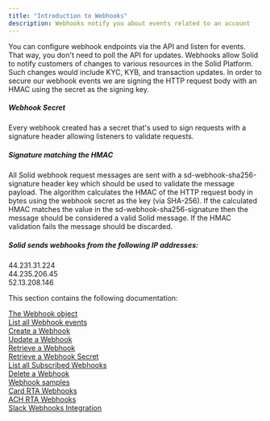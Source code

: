 ```yaml
---
title: "Introduction to Webhooks"
description: Webhooks notify you about events related to an account
---
```


You can configure webhook endpoints via the API and listen for events. That way, you don't need to poll the API for updates. Webhooks allow Solid to notify customers of changes to various resources in the Solid Platform. Such changes would include KYC, KYB, and transaction updates. In order to secure our webhook events we are signing the HTTP request body with an HMAC using the secret as the signing key.

##### ‍**Webhook Secret**‍

Every webhook created has a secret that's used to sign requests with a signature header allowing listeners to validate requests.**‍**‍

##### ‍**Signature matching the HMAC**

All Solid webhook request messages are sent with a sd-webhook-sha256-signature header key which should be used to validate the message payload. The algorithm calculates the HMAC of the HTTP request body in bytes using the webhook secret as the key (via SHA-256). If the calculated HMAC matches the value in the sd-webhook-sha256-signature then the message should be considered a valid Solid message. If the HMAC validation fails the message should be discarded.

##### **Solid sends webhooks from the following IP addresses:**

44.231.31.224  
44.235.206.45  
52.13.208.146

This section contains the following documentation:

[The Webhook object](https://www.solidfi.com/docs/the-webhook-object)  
[List all Webhook events](https://www.solidfi.com/docs/list-all-webhook-events)  
[Create a Webhook](https://www.solidfi.com/docs/create-a-webhook)  
[Update a Webhook](https://www.solidfi.com/docs/update-a-webhook)  
[Retrieve a Webhook](https://www.solidfi.com/docs/retrieve-a-webhook)  
[Retrieve a Webhook Secret](https://www.solidfi.com/docs/retrieve-a-webhook-secret)  
[List all Subscribed Webhooks](https://www.solidfi.com/docs/list-all-webhooks)  
[Delete a Webhook](https://www.solidfi.com/docs/delete-a-webhook)  
[Webhook samples](https://www.solidfi.com/docs/webhook-samples)  
[Card RTA Webhooks](https://www.solidfi.com/docs/card-rta-webhooks)  
[ACH RTA Webhooks](https://www.solidfi.com/docs/ach-rta-webhooks)  
[Slack Webhooks Integration](https://www.solidfi.com/docs/slack-webhooks-integration)  